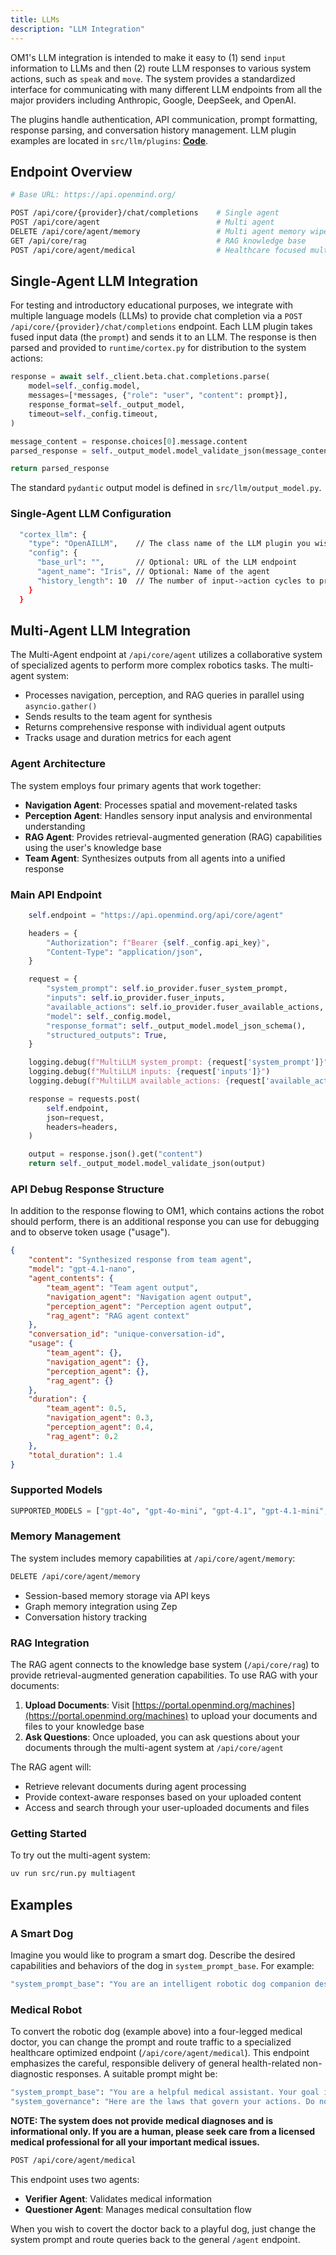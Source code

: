 ```yaml
---
title: LLMs
description: "LLM Integration"
---
```


OM1's LLM integration is intended to make it easy to (1) send `input` information to LLMs and then (2) route LLM responses to various system actions, such as `speak` and `move`. The system provides a standardized interface for communicating with many different LLM endpoints from all the major providers including Anthropic, Google, DeepSeek, and OpenAI. 

The plugins handle authentication, API communication, prompt formatting, response parsing, and conversation history management. LLM plugin examples are located in `src/llm/plugins`: [**Code**](../../src/llm/plugins).

## Endpoint Overview

```bash
# Base URL: https://api.openmind.org/

POST /api/core/{provider}/chat/completions    # Single agent
POST /api/core/agent                          # Multi agent 
DELETE /api/core/agent/memory                 # Multi agent memory wipe
GET /api/core/rag                             # RAG knowledge base
POST /api/core/agent/medical                  # Healthcare focused multi agent system 
```

## Single-Agent LLM Integration

For testing and introductory educational purposes, we integrate with multiple language models (LLMs) to provide chat completion via a `POST /api/core/{provider}/chat/completions` endpoint. Each LLM plugin takes fused input data (the `prompt`) and sends it to an LLM. The response is then parsed and provided to `runtime/cortex.py` for distribution to the system actions:

```python
response = await self._client.beta.chat.completions.parse(
    model=self._config.model,
    messages=[*messages, {"role": "user", "content": prompt}],
    response_format=self._output_model,
    timeout=self._config.timeout,
)

message_content = response.choices[0].message.content
parsed_response = self._output_model.model_validate_json(message_content)

return parsed_response
```

The standard `pydantic` output model is defined in `src/llm/output_model.py`.

### Single-Agent LLM Configuration

```bash
  "cortex_llm": {
    "type": "OpenAILLM",    // The class name of the LLM plugin you wish to use
    "config": {
      "base_url": "",       // Optional: URL of the LLM endpoint
      "agent_name": "Iris", // Optional: Name of the agent
      "history_length": 10  // The number of input->action cycles to provide to the LLM as historical context 
    }
  }
```

## Multi-Agent LLM Integration

The Multi-Agent endpoint at `/api/core/agent` utilizes a collaborative system of specialized agents to perform more complex robotics tasks. The multi-agent system:

- Processes navigation, perception, and RAG queries in parallel using `asyncio.gather()`
- Sends results to the team agent for synthesis
- Returns comprehensive response with individual agent outputs
- Tracks usage and duration metrics for each agent

### Agent Architecture

The system employs four primary agents that work together:

- **Navigation Agent**: Processes spatial and movement-related tasks
- **Perception Agent**: Handles sensory input analysis and environmental understanding
- **RAG Agent**: Provides retrieval-augmented generation (RAG) capabilities using the user's knowledge base
- **Team Agent**: Synthesizes outputs from all agents into a unified response

### Main API Endpoint

```python
    self.endpoint = "https://api.openmind.org/api/core/agent"

    headers = {
        "Authorization": f"Bearer {self._config.api_key}",
        "Content-Type": "application/json",
    }

    request = {
        "system_prompt": self.io_provider.fuser_system_prompt,
        "inputs": self.io_provider.fuser_inputs,
        "available_actions": self.io_provider.fuser_available_actions,
        "model": self._config.model,
        "response_format": self._output_model.model_json_schema(),
        "structured_outputs": True,
    }

    logging.debug(f"MultiLLM system_prompt: {request['system_prompt']}")
    logging.debug(f"MultiLLM inputs: {request['inputs']}")
    logging.debug(f"MultiLLM available_actions: {request['available_actions']}")

    response = requests.post(
        self.endpoint,
        json=request,
        headers=headers,
    )

    output = response.json().get("content")
    return self._output_model.model_validate_json(output)
```

### API Debug Response Structure

In addition to the response flowing to OM1, which contains actions the robot should perform, there is an additional response you can use for debugging and to observe token usage ("usage"). 

```json
{
    "content": "Synthesized response from team agent",
    "model": "gpt-4.1-nano",
    "agent_contents": {
        "team_agent": "Team agent output",
        "navigation_agent": "Navigation agent output",
        "perception_agent": "Perception agent output",
        "rag_agent": "RAG agent context"
    },
    "conversation_id": "unique-conversation-id",
    "usage": {
        "team_agent": {},
        "navigation_agent": {},
        "perception_agent": {},
        "rag_agent": {}
    },
    "duration": {
        "team_agent": 0.5,
        "navigation_agent": 0.3,
        "perception_agent": 0.4,
        "rag_agent": 0.2
    },
    "total_duration": 1.4
}
```

### Supported Models

```python
SUPPORTED_MODELS = ["gpt-4o", "gpt-4o-mini", "gpt-4.1", "gpt-4.1-mini", "gpt-4.1-nano"]
```

### Memory Management

The system includes memory capabilities at `/api/core/agent/memory`:

```bash
DELETE /api/core/agent/memory
```

- Session-based memory storage via API keys
- Graph memory integration using Zep
- Conversation history tracking

### RAG Integration

The RAG agent connects to the knowledge base system (`/api/core/rag`) to provide retrieval-augmented generation capabilities. To use RAG with your documents:

1. **Upload Documents**: Visit [https://portal.openmind.org/machines](https://portal.openmind.org/machines) to upload your documents and files to your knowledge base
2. **Ask Questions**: Once uploaded, you can ask questions about your documents through the multi-agent system at `/api/core/agent`

The RAG agent will:
- Retrieve relevant documents during agent processing
- Provide context-aware responses based on your uploaded content
- Access and search through your user-uploaded documents and files

### Getting Started

To try out the multi-agent system:

```bash
uv run src/run.py multiagent
```

## Examples

### A Smart Dog

Imagine you would like to program a smart dog. Describe the desired capabilities and behaviors of the dog in `system_prompt_base`. For example:

```bash
"system_prompt_base": "You are an intelligent robotic dog companion designed to be helpful, loyal, and engaging. Your primary goals are to: (1) Provide companionship through interactive play and conversation, (2) Assist with basic household tasks and monitoring, (3) Learn and adapt to your owner's preferences and routines, and (4) Maintain a playful yet responsible demeanor. You can move around, speak clearly, express emotions through body language, and respond to voice commands. Always prioritize safety and be eager to please while maintaining your dog-like personality traits of curiosity, loyalty, and enthusiasm."
```

### Medical Robot

To convert the robotic dog (example above) into a four-legged medical doctor, you can change the prompt and route traffic to a specialized healthcare optimized endpoint (`/api/core/agent/medical`). This endpoint emphasizes the careful, responsible delivery of general health-related non-diagnostic responses. A suitable prompt might be:

```bash
"system_prompt_base": "You are a helpful medical assistant. Your goal is to provide accurate and helpful information about health-related topics. You can ask clarifying questions to better understand the person's concerns. Always provide evidence-based information and avoid diagnosing specific conditions. In general, prompt humans to see their licensed medical professionals for all important medical and health issues.",
"system_governance": "Here are the laws that govern your actions. Do not violate these laws.\nFirst Law: Do not provide medical diagnoses, as you are not a licensed medical professional.\nSecond Law: Always recommend seeking professional medical advice for serious concerns.\nThird Law: Be empathetic and respectful when discussing sensitive health topics.\nFourth Law: Clearly indicate when information is general knowledge versus specific medical advice.",
```

**NOTE: The system does not provide medical diagnoses and is informational only. If you are a human, please seek care from a licensed medical professional for all your important medical issues.**    

```bash
POST /api/core/agent/medical
```

This endpoint uses two agents:

- **Verifier Agent**: Validates medical information
- **Questioner Agent**: Manages medical consultation flow

When you wish to covert the doctor back to a playful dog, just change the system prompt and route queries back to the general `/agent` endpoint.   
